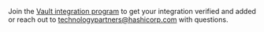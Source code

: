<Highlight title="Is your integration missing?">

  Join the [Vault integration program](/vault/docs/partners/program) to get your
  integration verified and added or reach out to
  [technologypartners@hashicorp.com](mailto:technologypartners@hashicorp.com)
  with questions. 

</Highlight>
